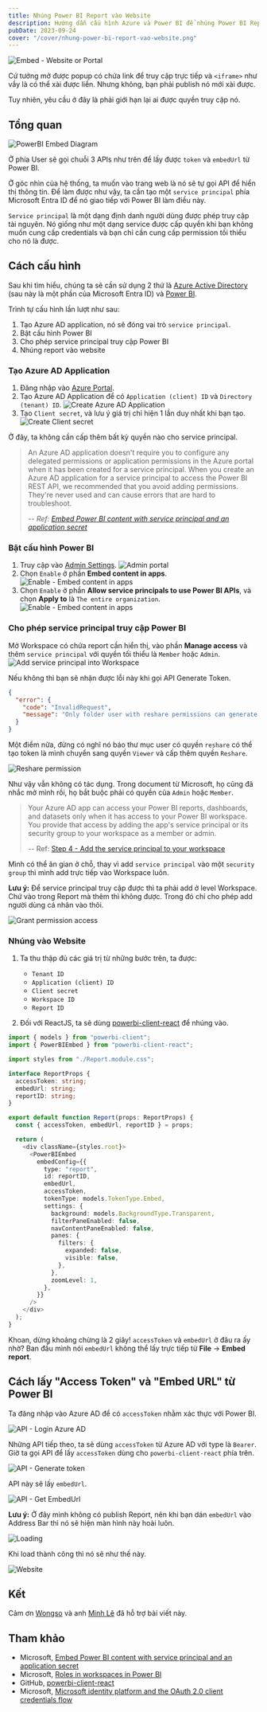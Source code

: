 ```yaml
---
title: Nhúng Power BI Report vào Website
description: Hướng dẫn cấu hình Azure và Power BI để nhúng Power BI Report vào Website
pubDate: 2023-09-24
cover: "/cover/nhung-power-bi-report-vao-website.png"
---
```


![Embed - Website or Portal](../../assets/tutorials/nhung-power-bi-report-vao-website/embed-website-or-portal.png)

Cứ tưởng mở được popup có chứa link để truy cập trực tiếp và `<iframe>` như vầy là có thể xài được liền. Nhưng không, bạn phải publish nó mới xài được.

Tuy nhiên, yêu cầu ở đây là phải giới hạn lại ai được quyền truy cập nó.

## Tổng quan

![PowerBI Embed Diagram](../../assets/tutorials/nhung-power-bi-report-vao-website/powerBI-embed-diagram.png)

Ở phía User sẽ gọi chuỗi 3 APIs như trên để lấy được `token` và `embedUrl` từ Power BI.

Ở góc nhìn của hệ thống, ta muốn vào trang web là nó sẽ tự gọi API để hiển thị thông tin. Để làm được như vậy, ta cần tạo một `service principal` phía Microsoft Entra ID để nó giao tiếp với Power BI làm điều này.

`Service principal` là một dạng định danh người dùng được phép truy cập tài nguyên. Nó giống như một dạng service được cấp quyền khi bạn không muốn cung cấp credentials và bạn chỉ cần cung cấp permission tối thiểu cho nó là được.

## Cách cấu hình

Sau khi tìm hiểu, chúng ta sẽ cần sử dụng 2 thứ là [Azure Active Directory](https://azure.microsoft.com/en-us/products/active-directory) (sau này là một phần của Microsoft Entra ID) và [Power BI](https://powerbi.microsoft.com/en-us/what-is-power-bi/).

Trình tự cấu hình lần lượt như sau:

1. Tạo Azure AD application, nó sẽ đóng vai trò `service principal`.
2. Bật cấu hình Power BI
3. Cho phép service principal truy cập Power BI
4. Nhúng report vào website

### Tạo Azure AD Application

1. Đăng nhập vào [Azure Portal](https://portal.azure.com/).
2. Tạo Azure AD Application để có `Application (client) ID` và `Directory (tenant) ID`.
   ![Create Azure AD Application](../../assets/tutorials/nhung-power-bi-report-vao-website/create-azure-ad-application.png)
3. Tạo `Client secret`, và lưu ý giá trị chỉ hiện 1 lần duy nhất khi bạn tạo.
   ![Create Client secret](../../assets/tutorials/nhung-power-bi-report-vao-website/create-client-secret.png)

Ở đây, ta không cần cấp thêm bất kỳ quyền nào cho service principal.

> An Azure AD application doesn't require you to configure any delegated permissions or application permissions in the Azure portal when it has been created for a service principal. When you create an Azure AD application for a service principal to access the Power BI REST API, we recommended that you avoid adding permissions. They're never used and can cause errors that are hard to troubleshoot.
>
> -- <cite>Ref: [Embed Power BI content with service principal and an application secret](https://learn.microsoft.com/en-us/power-bi/developer/embedded/embed-service-principal#step-4---add-the-service-principal-to-your-workspace)</cite>

### Bật cấu hình Power BI

1. Truy cập vào [Admin Settings](https://app.powerbi.com/admin-portal/tenantSettings?experience=power-bi).
   ![Admin portal](../../assets/tutorials/nhung-power-bi-report-vao-website/powerbi-admin-portal.png)
2. Chọn `Enable` ở phần <strong>Embed content in apps</strong>.
   ![Enable - Embed content in apps](../../assets/tutorials/nhung-power-bi-report-vao-website/enable-embed.png)
3. Chọn `Enable` ở phần <strong>Allow service principals to use Power BI APIs</strong>, và chọn <strong>Apply to</strong> là `The entire organization`.
   ![Enable - Embed content in apps](../../assets/tutorials/nhung-power-bi-report-vao-website/enable-allow-service-principal.png)

### Cho phép service principal truy cập Power BI

Mở Workspace có chứa report cần hiển thị, vào phần <strong>Manage access</strong> và thêm `service principal` với quyền tối thiểu là `Member` hoặc `Admin`.
![Add service principal into Workspace](../../assets/tutorials/nhung-power-bi-report-vao-website/add-service-principal-into-workspace.png)

Nếu không thì bạn sẽ nhận được lỗi này khi gọi API Generate Token.

```json
{
  "error": {
    "code": "InvalidRequest",
    "message": "Only folder user with reshare permissions can generate embed token"
  }
}
```

Một điểm nữa, đừng có nghĩ nó báo thư mục user có quyền `reshare` có thể tạo token là mình chuyển sang quyền `Viewer` và cấp thêm quyền `Reshare`.

![Reshare permission](../../assets/tutorials/nhung-power-bi-report-vao-website/reshare-permission.png)

Như vậy vẫn không có tác dụng. Trong document từ Microsoft, họ cũng đã nhắc mở mình rồi, họ bắt buộc phải có quyền của `Admin` hoặc `Member`.

> Your Azure AD app can access your Power BI reports, dashboards, and datasets only when it has access to your Power BI workspace. You provide that access by adding the app's service principal or its security group to your workspace as a member or admin.
>
> -- Ref: [Step 4 - Add the service principal to your workspace](https://learn.microsoft.com/en-us/power-bi/developer/embedded/embed-service-principal#step-4---add-the-service-principal-to-your-workspace)

Mình có thể ăn gian ở chỗ, thay vì add `service principal` vào một `security group` thì mình add trực tiếp vào Workspace luôn.

<strong className="text-red-500">Lưu ý:</strong> Để service principal truy cập được
thì ta phải add ở level Workspace. Chứ vào trong Report mà thêm thì không được. Trong
đó chỉ cho phép add người dùng cá nhân vào thôi.

![Grant permission access](../../assets/tutorials/nhung-power-bi-report-vao-website/manage-access-grant-permission-access.png)

### Nhúng vào Website

1. Ta thu thập đủ các giá trị từ những bước trên, ta được:

   - `Tenant ID`
   - `Application (client) ID`
   - `Client secret`
   - `Workspace ID`
   - `Report ID`

2. Đối với ReactJS, ta sẽ dùng [powerbi-client-react](https://github.com/microsoft/powerbi-client-react) để nhúng vào.

```typescript
import { models } from "powerbi-client";
import { PowerBIEmbed } from "powerbi-client-react";

import styles from "./Report.module.css";

interface ReportProps {
  accessToken: string;
  embedUrl: string;
  reportID: string;
}

export default function Report(props: ReportProps) {
  const { accessToken, embedUrl, reportID } = props;

  return (
    <div className={styles.root}>
      <PowerBIEmbed
        embedConfig={{
          type: "report",
          id: reportID,
          embedUrl,
          accessToken,
          tokenType: models.TokenType.Embed,
          settings: {
            background: models.BackgroundType.Transparent,
            filterPaneEnabled: false,
            navContentPaneEnabled: false,
            panes: {
              filters: {
                expanded: false,
                visible: false,
              },
            },
            zoomLevel: 1,
          },
        }}
      />
    </div>
  );
}
```

Khoan, dừng khoảng chừng là 2 giây! `accessToken` và `embedUrl` ở đâu ra ấy nhờ? Ban đầu mình nói `embedUrl` không thể lấy trực tiếp từ <strong>File</strong> -> <strong>Embed report</strong>.

## Cách lấy "Access Token" và "Embed URL" từ Power BI

Ta đăng nhập vào Azure AD để có `accessToken` nhằm xác thực với Power BI.

![API - Login Azure AD](../../assets/tutorials/nhung-power-bi-report-vao-website/api-login-azure-ad.png)

Những API tiếp theo, ta sẽ dùng `accessToken` từ Azure AD với type là `Bearer`. Giờ ta gọi API để lấy `accessToken` dùng cho `powerbi-client-react` phía trên.

![API - Generate token](../../assets/tutorials/nhung-power-bi-report-vao-website/api-generate-token.png)

API này sẽ lấy `embedUrl`.

![API - Get EmbedUrl](../../assets/tutorials/nhung-power-bi-report-vao-website/api-get-embed-url.png)

<strong className="text-red-500">Lưu ý:</strong> Ở đây mình không có publish Report,
nên khi bạn dán `embedUrl` vào Address Bar thì nó sẽ hiện màn hình này hoài luôn.

![Loading](../../assets/tutorials/nhung-power-bi-report-vao-website/powerbi-loading.png)

Khi load thành công thì nó sẽ như thế này.

![Website](../../assets/tutorials/nhung-power-bi-report-vao-website/result.png)

## Kết

Cảm ơn [Wongso](https://www.linkedin.com/in/wswijaya) và anh [Minh Lê](https://www.linkedin.com/in/minh-le-69468541) đã hỗ trợ bài viết này.

## Tham khảo

- Microsoft, [Embed Power BI content with service principal and an application secret](https://learn.microsoft.com/en-us/power-bi/developer/embedded/embed-service-principal)
- Microsoft, [Roles in workspaces in Power BI](https://learn.microsoft.com/en-us/power-bi/collaborate-share/service-roles-new-workspaces)
- GitHub, [powerbi-client-react](https://github.com/microsoft/powerbi-client-react)
- Microsoft, [Microsoft identity platform and the OAuth 2.0 client credentials flow](https://learn.microsoft.com/en-us/azure/active-directory/develop/v2-oauth2-client-creds-grant-flow)
